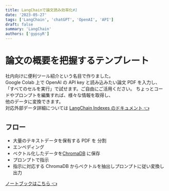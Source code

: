 ```yaml
---
title: LangChainで論文読み効率化#1
date: '2023-05-27'
tags: ['LangChain', 'chatGPT', 'OpenAI', 'API']
draft: false
summary: 'LangChain'
authors: ['gypsyR']
---
```


# 論文の概要を把握するテンプレート

社内向けに便利ツール紹介という名目で作りました。  
Google Colab 上で OpenAI の API key と読み込みたい論文 PDF を入力し、  
「すべてのセルを実行」で試せます。ご自由にご活用ください。
ちょっとコードやプロンプトを編集すれば、様々な情報を取得し、  
他のデータに変換できます。  
対応外部データ詳細については [LangChain Indexes のドキュメント 👈](https://python.langchain.com/en/latest/modules/indexes/document_loaders.html)

## フロー

- 大量のテキストデータを保有する PDF を 分割
- エンベディング
- ベクトル化したデータを[ChromaDB](https://www.trychroma.com/) に保存
- プロンプトで指示
- 指示に対応する ChromaDB からベクトルを抽出しプロンプトに従い変換し出力

[ノートブックはこちら 👈](https://github.com/ryo-ponsan/LangChain-tools/blob/main/langchain_research_summarize_example.ipynb)
